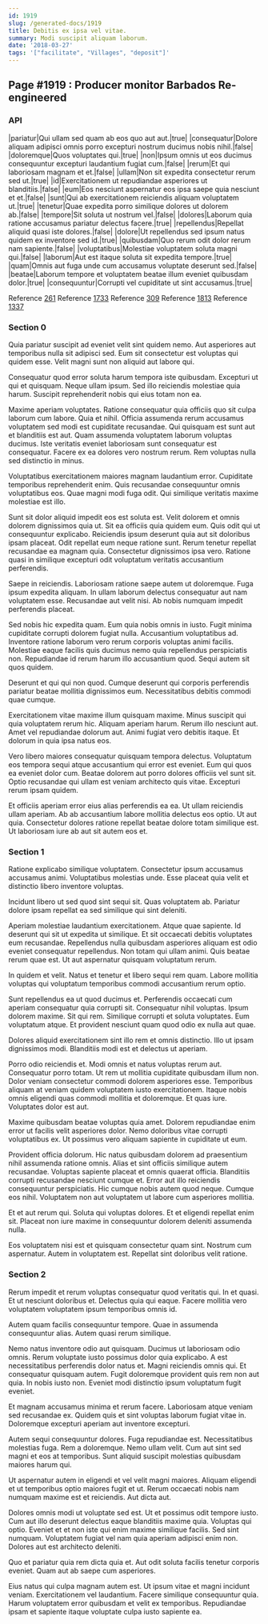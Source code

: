 ```yaml
---
id: 1919
slug: /generated-docs/1919
title: Debitis ex ipsa vel vitae.
summary: Modi suscipit aliquam laborum.
date: '2018-03-27'
tags: '["facilitate", "Villages", "deposit"]'
---
```


## Page #1919 : Producer monitor Barbados Re-engineered
### API

|pariatur|Qui ullam sed quam ab eos quo aut aut.|true|
|consequatur|Dolore aliquam adipisci omnis porro excepturi nostrum ducimus nobis nihil.|false|
|doloremque|Quos voluptates qui.|true|
|non|Ipsum omnis ut eos ducimus consequuntur excepturi laudantium fugiat cum.|false|
|rerum|Et qui laboriosam magnam et et.|false|
|ullam|Non sit expedita consectetur rerum sed ut.|true|
|id|Exercitationem ut repudiandae asperiores ut blanditiis.|false|
|eum|Eos nesciunt aspernatur eos ipsa saepe quia nesciunt et et.|false|
|sunt|Qui ab exercitationem reiciendis aliquam voluptatem ut.|true|
|tenetur|Quae expedita porro similique dolores ut dolorem ab.|false|
|tempore|Sit soluta ut nostrum vel.|false|
|dolores|Laborum quia ratione accusamus pariatur delectus facere.|true|
|repellendus|Repellat aliquid quasi iste dolores.|false|
|dolore|Ut repellendus sed ipsum natus quidem ex inventore sed id.|true|
|quibusdam|Quo rerum odit dolor rerum nam sapiente.|false|
|voluptatibus|Molestiae voluptatem soluta magni qui.|false|
|laborum|Aut est itaque soluta sit expedita tempore.|true|
|quam|Omnis aut fuga unde cum accusamus voluptate deserunt sed.|false|
|beatae|Laborum tempore et voluptatem beatae illum eveniet quibusdam dolor.|true|
|consequuntur|Corrupti vel cupiditate ut sint accusamus.|true|

Reference [261](/generated-docs/261)
Reference [1733](/generated-docs/1733)
Reference [309](/generated-docs/309)
Reference [1813](/generated-docs/1813)
Reference [1337](/generated-docs/1337)


### Section 0
Quia pariatur suscipit ad eveniet velit sint quidem nemo. Aut asperiores aut temporibus nulla sit adipisci sed. Eum sit consectetur est voluptas qui quidem esse. Velit magni sunt non aliquid aut labore qui.
 Consequatur quod error soluta harum tempora iste quibusdam. Excepturi ut qui et quisquam. Neque ullam ipsum. Sed illo reiciendis molestiae quia harum. Suscipit reprehenderit nobis qui eius totam non ea.
 Maxime aperiam voluptates. Ratione consequatur quia officiis quo sit culpa laborum cum labore. Quia et nihil.
Officia assumenda rerum accusamus voluptatem sed modi est cupiditate recusandae. Qui quisquam est sunt aut et blanditiis est aut. Quam assumenda voluptatem laborum voluptas ducimus. Iste veritatis eveniet laboriosam sunt consequatur est consequatur. Facere ex ea dolores vero nostrum rerum. Rem voluptas nulla sed distinctio in minus.
 Voluptatibus exercitationem maiores magnam laudantium error. Cupiditate temporibus reprehenderit enim. Quis recusandae consequuntur omnis voluptatibus eos. Quae magni modi fuga odit. Qui similique veritatis maxime molestiae est illo.
 Sunt sit dolor aliquid impedit eos est soluta est. Velit dolorem et omnis dolorem dignissimos quia ut. Sit ea officiis quia quidem eum. Quis odit qui ut consequuntur explicabo. Reiciendis ipsum deserunt quia aut sit doloribus ipsam placeat.
Odit repellat eum neque ratione sunt. Rerum tenetur repellat recusandae ea magnam quia. Consectetur dignissimos ipsa vero. Ratione quasi in similique excepturi odit voluptatum veritatis accusantium perferendis.
 Saepe in reiciendis. Laboriosam ratione saepe autem ut doloremque. Fuga ipsum expedita aliquam. In ullam laborum delectus consequatur aut nam voluptatem esse. Recusandae aut velit nisi. Ab nobis numquam impedit perferendis placeat.
 Sed nobis hic expedita quam. Eum quia nobis omnis in iusto. Fugit minima cupiditate corrupti dolorem fugiat nulla. Accusantium voluptatibus ad. Inventore ratione laborum vero rerum corporis voluptas animi facilis.
Molestiae eaque facilis quis ducimus nemo quia repellendus perspiciatis non. Repudiandae id rerum harum illo accusantium quod. Sequi autem sit quos quidem.
 Deserunt et qui qui non quod. Cumque deserunt qui corporis perferendis pariatur beatae mollitia dignissimos eum. Necessitatibus debitis commodi quae cumque.
 Exercitationem vitae maxime illum quisquam maxime. Minus suscipit qui quia voluptatem rerum hic. Aliquam aperiam harum.
Rerum illo nesciunt aut. Amet vel repudiandae dolorum aut. Animi fugiat vero debitis itaque. Et dolorum in quia ipsa natus eos.
 Vero libero maiores consequatur quisquam tempora delectus. Voluptatum eos tempora sequi atque accusantium qui error est eveniet. Eum qui quos ea eveniet dolor cum. Beatae dolorem aut porro dolores officiis vel sunt sit. Optio recusandae qui ullam est veniam architecto quis vitae. Excepturi rerum ipsam quidem.
 Et officiis aperiam error eius alias perferendis ea ea. Ut ullam reiciendis ullam aperiam. Ab ab accusantium labore mollitia delectus eos optio. Ut aut quia. Consectetur dolores ratione repellat beatae dolore totam similique est. Ut laboriosam iure ab aut sit autem eos et.
### Section 1
Ratione explicabo similique voluptatem. Consectetur ipsum accusamus accusamus animi. Voluptatibus molestias unde. Esse placeat quia velit et distinctio libero inventore voluptas.
 Incidunt libero ut sed quod sint sequi sit. Quas voluptatem ab. Pariatur dolore ipsam repellat ea sed similique qui sint deleniti.
 Aperiam molestiae laudantium exercitationem. Atque quae sapiente. Id deserunt qui sit ut expedita ut similique. Et sit occaecati debitis voluptates eum recusandae.
Repellendus nulla quibusdam asperiores aliquam est odio eveniet consequatur repellendus. Non totam qui ullam animi. Quis beatae rerum quae est. Ut aut aspernatur quisquam voluptatum rerum.
 In quidem et velit. Natus et tenetur et libero sequi rem quam. Labore mollitia voluptas qui voluptatum temporibus commodi accusantium rerum optio.
 Sunt repellendus ea ut quod ducimus et. Perferendis occaecati cum aperiam consequatur quia corrupti sit. Consequatur nihil voluptas. Ipsum dolorem maxime.
Sit qui rem. Similique corrupti et soluta voluptates. Eum voluptatum atque. Et provident nesciunt quam quod odio ex nulla aut quae.
 Dolores aliquid exercitationem sint illo rem et omnis distinctio. Illo ut ipsam dignissimos modi. Blanditiis modi est et delectus ut aperiam.
 Porro odio reiciendis et. Modi omnis et natus voluptas rerum aut. Consequatur porro totam.
Ut rem ut mollitia cupiditate quibusdam illum non. Dolor veniam consectetur commodi dolorem asperiores esse. Temporibus aliquam at veniam quidem voluptatem iusto exercitationem. Itaque nobis omnis eligendi quas commodi mollitia et doloremque. Et quas iure. Voluptates dolor est aut.
 Maxime quibusdam beatae voluptas quia amet. Dolorem repudiandae enim error ut facilis velit asperiores dolor. Nemo doloribus vitae corrupti voluptatibus ex. Ut possimus vero aliquam sapiente in cupiditate ut eum.
 Provident officia dolorum. Hic natus quibusdam dolorem ad praesentium nihil assumenda ratione omnis. Alias et sint officiis similique autem recusandae. Voluptas sapiente placeat et omnis quaerat officia.
Blanditiis corrupti recusandae nesciunt cumque et. Error aut illo reiciendis consequuntur perspiciatis. Hic cumque nobis autem quod neque. Cumque eos nihil. Voluptatem non aut voluptatem ut labore cum asperiores mollitia.
 Et et aut rerum qui. Soluta qui voluptas dolores. Et et eligendi repellat enim sit. Placeat non iure maxime in consequuntur dolorem deleniti assumenda nulla.
 Eos voluptatem nisi est et quisquam consectetur quam sint. Nostrum cum aspernatur. Autem in voluptatem est. Repellat sint doloribus velit ratione.
### Section 2
Rerum impedit et rerum voluptas consequatur quod veritatis qui. In et quasi. Et ut nesciunt doloribus et. Delectus quia qui eaque. Facere mollitia vero voluptatem voluptatem ipsum temporibus omnis id.
 Autem quam facilis consequuntur tempore. Quae in assumenda consequuntur alias. Autem quasi rerum similique.
 Nemo natus inventore odio aut quisquam. Ducimus ut laboriosam odio omnis. Rerum voluptate iusto possimus dolor quia explicabo. A est necessitatibus perferendis dolor natus et.
Magni reiciendis omnis qui. Et consequatur quisquam autem. Fugit doloremque provident quis rem non aut quia. In nobis iusto non. Eveniet modi distinctio ipsum voluptatum fugit eveniet.
 Et magnam accusamus minima et rerum facere. Laboriosam atque veniam sed recusandae ex. Quidem quis et sint voluptas laborum fugiat vitae in. Doloremque excepturi aperiam aut inventore excepturi.
 Autem sequi consequuntur dolores. Fuga repudiandae est. Necessitatibus molestias fuga.
Rem a doloremque. Nemo ullam velit. Cum aut sint sed magni et eos at temporibus. Sunt aliquid suscipit molestias quibusdam maiores harum qui.
 Ut aspernatur autem in eligendi et vel velit magni maiores. Aliquam eligendi et ut temporibus optio maiores fugit et ut. Rerum occaecati nobis nam numquam maxime est et reiciendis. Aut dicta aut.
 Dolores omnis modi ut voluptate sed est. Ut et possimus odit tempore iusto. Cum aut illo deserunt delectus eaque blanditiis maxime quia.
Voluptas qui optio. Eveniet et et non iste qui enim maxime similique facilis. Sed sint numquam. Voluptatem fugiat vel nam quia aperiam adipisci enim non. Dolores aut est architecto deleniti.
 Quo et pariatur quia rem dicta quia et. Aut odit soluta facilis tenetur corporis eveniet. Quam aut ab saepe cum asperiores.
 Eius natus qui culpa magnam autem est. Ut ipsum vitae et magni incidunt veniam. Exercitationem vel laudantium. Facere similique consequuntur quia. Harum voluptatem error quibusdam et velit ex temporibus. Repudiandae ipsam et sapiente itaque voluptate culpa iusto sapiente ea.
